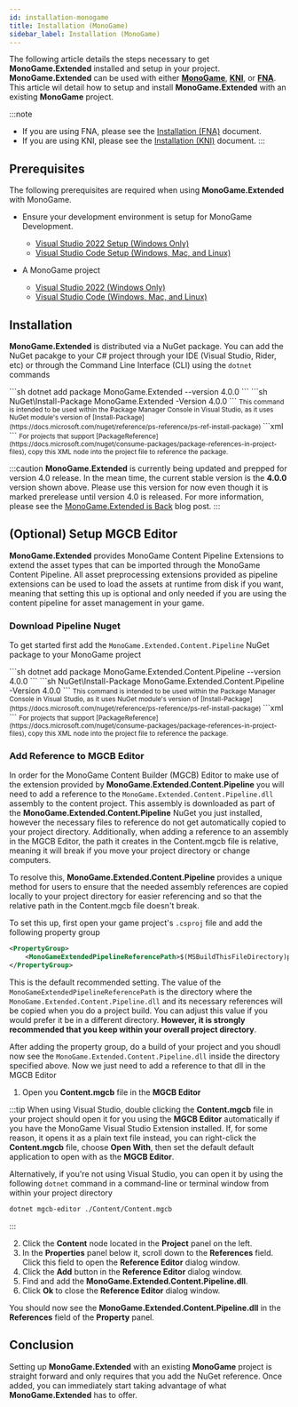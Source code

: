 ```yaml
---
id: installation-monogame
title: Installation (MonoGame)
sidebar_label: Installation (MonoGame)
---
```



The following article details the steps necessary to get **MonoGame.Extended** installed and setup in your project.  **MonoGame.Extended** can be used with either [**MonoGame**](https://github.com/monogame/monogame), [**KNI**](https://github.com/kniEngine/kni), or [**FNA**](https://github.com/FNA-XNA/FNA).  This article wil detail how to setup and install **MonoGame.Extended** with an existing **MonoGame** project.

:::note
- If you are using FNA, please see the [Installation (FNA)](./installation-fna.md) document.
- If you are using KNI, please see the [Installation (KNI)](./installation-kni.md) document.
:::

## Prerequisites
The following prerequisites are required when using **MonoGame.Extended** with MonoGame.

- Ensure your development environment is setup for MonoGame Development.
  - [Visual Studio 2022 Setup (Windows Only)](https://docs.monogame.net/articles/getting_started/1_setting_up_your_development_environment_windows.html)
  - [Visual Studio Code Setup (Windows, Mac, and Linux)](https://docs.monogame.net/articles/getting_started/1_setting_up_your_development_environment_vscode.html?tabs=windows)

- A MonoGame project
  - [Visual Studio 2022 (Windows Only)](https://docs.monogame.net/articles/getting_started/2_creating_a_new_project_vs.html)
  - [Visual Studio Code (Windows, Mac, and Linux)](https://docs.monogame.net/articles/getting_started/2_creating_a_new_project_netcore.html)


## Installation
**MonoGame.Extended** is distributed via a NuGet package.  You can add the NuGet pacakge to your C# project through your IDE (Visual Studio, Rider, etc) or through the Command Line Interface (CLI) using the `dotnet` commands

<Tabs>
  <TabItem value="net-cli" label=".NET Cli" default>
    ```sh
    dotnet add package MonoGame.Extended --version 4.0.0
    ```
  </TabItem>
  <TabItem value="package-manager" label="Package Manager">
    ```sh
    NuGet\Install-Package MonoGame.Extended -Version 4.0.0
    ```
    <small>
      This command is intended to be used within the Package Manager Console in Visual Studio, as it uses NuGet module's version of [Install-Package](https://docs.microsoft.com/nuget/reference/ps-reference/ps-ref-install-package)
    </small>
  </TabItem>
  <TabItem value="package-reference" label="Package Reference" default>
    ```xml
    <PackageReference Include="MonoGame.Extended" Version="4.0.0" />
    ```
    <small>
        For projects that support [PackageReference](https://docs.microsoft.com/nuget/consume-packages/package-references-in-project-files), copy this XML node into the project file to reference the package. 
    </small>
  </TabItem>  
</Tabs>

:::caution
**MonoGame.Extended** is currently being updated and prepped for version 4.0 release.  In the mean time, the current stable version is the **4.0.0** version shown above.   Please use this version for now even though it is marked prerelease until version 4.0 is released.  For more information, please see the [MonoGame.Extended is Back](/blog/mongame-extended-is-back) blog post.
:::

## (Optional) Setup MGCB Editor
**MonoGame.Extended** provides MonoGame Content Pipeline Extensions to extend the asset types that can be imported through the MonoGame Content Pipeline.  All asset preprocessing extensions provided as pipeline extensions can be used to load the assets at runtime from disk if you want, meaning that setting this up is optional and only needed if you are using the content pipeline for asset management in your game. 

### Download Pipeline Nuget
To get started first add the `MonoGame.Extended.Content.Pipeline` NuGet package to your MonoGame project

<Tabs>
  <TabItem value="net-cli" label=".NET Cli" default>
    ```sh
    dotnet add package MonoGame.Extended.Content.Pipeline --version 4.0.0
    ```
  </TabItem>
  <TabItem value="package-manager" label="Package Manager">
    ```sh
    NuGet\Install-Package MonoGame.Extended.Content.Pipeline -Version 4.0.0
    ```
    <small>
      This command is intended to be used within the Package Manager Console in Visual Studio, as it uses NuGet module's version of [Install-Package](https://docs.microsoft.com/nuget/reference/ps-reference/ps-ref-install-package)
    </small>
  </TabItem>
  <TabItem value="package-reference" label="Package Reference" default>
    ```xml
    <PackageReference Include="MonoGame.Extended.Content.Pipeline" Version="4.0.0" />
    ```
    <small>
        For projects that support [PackageReference](https://docs.microsoft.com/nuget/consume-packages/package-references-in-project-files), copy this XML node into the project file to reference the package. 
    </small>
  </TabItem>  
</Tabs>

### Add Reference to MGCB Editor
In order for the MonoGame Content Builder (MGCB) Editor to make use of the extension provided by **MonoGame.Extended.Content.Pipeline** you will need to add a reference to the `MonoGame.Extended.Content.Pipeline.dll` assembly to the content project.  This assembly is downloaded as part of the **MonoGame.Extended.Content.Pipeline** NuGet you just installed, however the necessary files to reference do not get automatically copied to your project directory.  Additionally, when adding a reference to an assembly in the MGCB Editor, the path it creates in the Content.mgcb file is relative, meaning it will break if you move your project directory or change computers.

To resolve this, **MonoGame.Extended.Content.Pipeline** provides a unique method for users to ensure that the needed assembly references are copied locally to your project directory for easier referencing and so that the relative path in the Content.mgcb file doesn't break.  

To set this up, first open your game project's `.csproj` file and add the following property group

```xml
<PropertyGroup>
    <MonoGameExtendedPipelineReferencePath>$(MSBuildThisFileDirectory)pipeline-references</MonoGameExtendedPipelineReferencePath>
</PropertyGroup>
```

This is the default recommended setting.  The value of the `MonoGameExtendedPipelineReferencePath` is the directory where the `MonoGame.Extended.Content.Pipeline.dll` and its necessary references will be copied when you do a project build.  You can adjust this value if you would prefer it be in a different directory.  **However, it is strongly recommended that you keep within your overall project directory**.

After adding the property group, do a build of your project and you shoudl now see the `MonoGame.Extended.Content.Pipeline.dll` inside the directory specified above.  Now we just need to add a reference to that dll in the MGCB Editor

1. Open you **Content.mgcb** file in the **MGCB Editor**

:::tip
When using Visual Studio, double clicking the **Content.mgcb** file in your project should open it for you using the **MGCB Editor** automatically if you have the MonoGame Visual Studio Extension installed.  If, for some reason, it opens it as a plain text file instead, you can right-click the **Content.mgcb** file, choose **Open With**, then set the default default application to open with as the **MGCB Editor**.  

Alternatively, if you're not using Visual Studio, you can open it by using the following `dotnet` command in a command-line or terminal window from within your project directory

```sh
dotnet mgcb-editor ./Content/Content.mgcb
```
:::

2. Click the **Content** node located in the **Project** panel on the left.
3. In the **Properties** panel below it, scroll down to the **References** field.  Click this field to open the **Reference Editor** dialog window.
4. Click the **Add** button in the **Reference Editor** dialog window.
5. Find and add the **MonoGame.Extended.Content.Pipeline.dll**.
6. Click **Ok** to close the **Reference Editor** dialog window.

You should now see the **MonoGame.Extended.Content.Pipeline.dll** in the **References** field of the **Property** panel.  

## Conclusion
Setting up **MonoGame.Extended** with an existing **MonoGame** project is straight forward and only requires that you add the NuGet reference.  Once added, you can immediately start taking advantage of what **MonoGame.Extended** has to offer.
